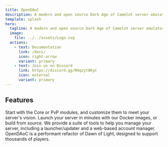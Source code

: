 ```yaml
---
title: OpenDAoC
description: A modern and open source Dark Age of Camelot server emulator.
template: splash
hero:
  tagline: A modern and open source Dark Age of Camelot server emulator.
  image:
    file: ../../assets/Logo.svg
  actions:
    - text: Documentation
      link: /docs/
      icon: right-arrow
      variant: primary
    - text: Join us on Discord
      link: https://discord.gg/RHqzyt8KyC
      icon: external
	  variant: primary
---
```



## Features

<CardGrid stagger>
	<Card title="Modular" icon="puzzle">
		Start with the Core or PvP modules, and customize them to meet your server's vision.
	</Card>
	<Card title="Easy to Deploy" icon="rocket">
		Launch your server in minutes with our Docker images, or build from source.
	</Card>
	<Card title="Extensive Tooling" icon="setting">
		We provide a suite of tools to help you manage your server, including a launcher/updater and a web-based account manager.
	</Card>
	<Card title="Modern and Fast" icon="codePen">
		OpenDAoC is a performant refactor of Dawn of Light, designed to support thousands of players.
	</Card>
</CardGrid>